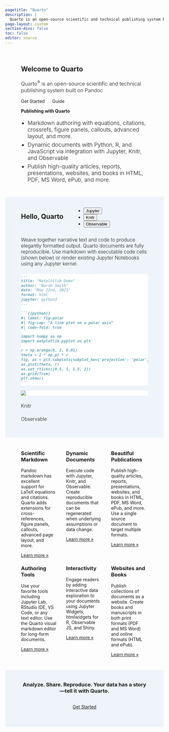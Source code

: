 ```yaml
---
pagetitle: "Quarto"
description: |
  Quarto is an open-source scientific and technical publishing system built on Pandoc
page-layout: custom
section-divs: false
toc: false
editor: source
---
```


::: {.hero-banner}
::: {.content-block .grid}
::: {.g-col-lg-6 .g-col-12}
# Welcome to Quarto

### Quarto^[®]{.trademark}^ is an open-source scientific and technical publishing system built on Pandoc


[Get Started](get-started.html){.btn .btn-success .btn-lg role="button"}
[Guide](docs/guide/){.btn .btn-info .btn-lg role="button"}
::: 

::: {.g-col-lg-6 .g-col-12}
#### Publishing with Quarto

- Markdown authoring with equations, citations, crossrefs, figure panels, callouts, advanced layout, and more.
- Dynamic documents with Python, R, and JavaScript via integration with [Jupyter](https://jupyter.org/), [Knitr](https://yihui.org/knitr/), and [Observable](https://github.com/observablehq/)
- Publish high-quality articles, reports, presentations, websites, and books in HTML, PDF, MS Word, ePub, and more.
:::
:::
:::


::: {.hello-quarto .alt-background}
::: {.content-block}

::: {.hello-quarto-banner}
# Hello, Quarto 
<ul class="nav nav-pills" id="hello-quarto-tab" role="tablist">
  <li class="nav-item" role="presentation">
    <button class="nav-link active" id="jupyter-tab" data-bs-toggle="pill" data-bs-target="#jupyter" type="button" role="tab" aria-controls="jupyter" aria-selected="true">Jupyter</button>
  </li>
  <li class="nav-item" role="presentation">
    <button class="nav-link" id="knitr-tab" data-bs-toggle="pill" data-bs-target="#knitr" type="button" role="tab" aria-controls="knitr" aria-selected="false">Knitr</button>
  </li>
  <li class="nav-item" role="presentation">
    <button class="nav-link" id="observable-tab" data-bs-toggle="pill" data-bs-target="#observable" type="button" role="tab" aria-controls="observable" aria-selected="false">Observable</button>
  </li>
</ul>
:::

<div class="tab-content" id="hello-quarto-tabcontent">

<div class="tab-pane fade show active" id="jupyter" role="tabpanel" aria-labelledby="jupyter-tab">

Weave together narrative text and code to produce elegantly formatted output. Quarto documents are fully reproducible. Use markdown with executable code cells (shown below) or render existing Jupyter Notebooks using any Jupyter kernel.

::: {.grid}
::: {.g-col-lg-6 .g-col-12}
````markdown
---
title: "Matplotlib Demo"
author: "Norah Smith"
date: "May 22nd, 2021"
format: html
jupyter: python3
---

```{{python}}
#| label: fig-polar
#| fig-cap: "A line plot on a polar axis"
#| code-fold: true

import numpy as np
import matplotlib.pyplot as plt

r = np.arange(0, 2, 0.01)
theta = 2 * np.pi * r
fig, ax = plt.subplots(subplot_kw={'projection': 'polar'})
ax.plot(theta, r)
ax.set_rticks([0.5, 1, 1.5, 2])
ax.grid(True)
plt.show()
```
````
:::

::: {.hello-output .g-col-lg-6 .g-col-12}

![](docs/getting-started/images/hello-quarto.png)

:::
:::

</div>

<div class="tab-pane fade" id="knitr" role="tabpanel" aria-labelledby="knitr-tab">

Knitr

</div>

<div class="tab-pane fade" id="observable" role="tabpanel" aria-labelledby="observable-tab">

Observable

</div>

</div>



::: {.grid}


:::
:::
:::


::: {.content-block}
::: {.features}
::: {.feature}
### Scientific Markdown
Pandoc markdown has excellent support for LaTeX equations and citations. Quarto adds extensions for cross-references, figure panels, callouts, advanced page layout, and more.

::: {.learn-more}
[Learn more »](docs/authoring/markdown-basics.qmd)
:::
:::

::: {.feature}
### Dynamic Documents
Execute code with Jupyter, Knitr, and Observable. Create reproducible documents that can be regenerated when underlying assumptions or data change.

::: {.learn-more}
[Learn more »](docs/computations/running-code.qmd)
:::
:::

::: {.feature}
### Beautiful Publications
Publish high-quality articles, reports, presentations, websites, and books in HTML, PDF, MS Word, ePub, and more. Use a single source document to target multiple formats.

::: {.learn-more}
[Learn more »](docs/output-formats/all-formats.qmd)
:::
:::

::: {.feature}
### Authoring Tools
Use your favorite tools including Jupyter Lab, RStudio IDE, VS Code, or any text editor. Use the Quarto visual markdown editor for long-form documents.

::: {.learn-more}
[Learn more »](docs/tools/jupyter-lab.qmd)
:::
:::

::: {.feature}
### Interactivity
Engage readers by adding interactive data exploration to your documents using Jupyter Widgets, htmlwidgets for R, Observable JS, and Shiny.

::: {.learn-more}
[Learn more »](docs/interactive/)
:::
:::

::: {.feature}
### Websites and Books
Publish collections of documents as a website. Create books and manuscripts in both print formats (PDF and MS Word) and online formats (HTML and ePub).

::: {.learn-more}
[Learn more »](docs/websites/)
:::
:::

:::
:::


::: {.get-started .alt-background}
::: {.content-block}

### Analyze. Share. Reproduce. Your data has a story---tell it with Quarto.

[Get Started](get-started.html){.btn .btn-success .btn-lg role="button"}

:::
:::



```{=html}
<style type="text/css">

.content-block {
  padding-top: 20px;
  padding-bottom: 10px;
  margin-left: 30px;
  margin-right: 30px;
}


@media(min-width: 900px) {
.content-block {
  margin-left: 50px;
  margin-right: 50px;
}
}

@media (min-width: 1200px) {
.content-block {
  max-width: 1100px;
  margin-left: auto;
  margin-right: auto;
}
}

.hero-banner {
   padding-bottom: 10px;
}

.hero-banner a {
  text-decoration: none;
}

.hero-banner h3 {
  font-weight: 300;
  margin-top: 1.3rem;
}

.hero-banner h4 {
  margin-top: 0;
}

.hero-banner a[role="button"] {
  margin-top: 25px;
  margin-right: 20px;
}

.hero-banner ul {
  padding-inline-start: 21px;
  font-weight: 300;
  font-size: 1.1rem;
}

.hero-banner ul li {
  padding-bottom: 0.4rem;
}


.alt-background {
  background-color: rgba(117,170,219, 0.1);
}

.hello-quarto {
  padding-bottom: 1rem;
}

@media (min-width: 600px) {
.hello-quarto-banner {
  display: inline-flex;
  align-content: center;
  justify-content: center;
}

.hello-quarto-banner h1 {
  margin-right: 40px;
}

.hello-quarto-banner ul {
 
}
}

.hello-quarto .tab-content {
  border: none;
  padding: 0;
  font-weight: 300;
}

.hello-quarto .tab-content p {
  font-size: 1.1em;
  margin-bottom: 1.5em;
}

.hello-quarto div.sourceCode {
  background-color: white;
  border: none;
}

.hello-quarto .hello-output {
  background-color: white;
}

.features {
  padding-bottom: 2em;
}

@media (min-width: 800px) { 
.features {
  display: flex;
  flex-direction: row;
  flex-wrap: wrap;
  margin: 0 0 0 -30px;
  width: calc(100% + 30px);
}
.feature {
  width: calc(33% - 30px);
  margin: 20px 0 0 30px;
}
}

.feature h3 {
  margin-top: 0;
}

.feature p:first-of-type {
  margin-bottom: 0.2rem;
}

.get-started {
   text-align: center;
   padding-bottom: 2rem;
}

.get-started h3 {
   margin-top: 1rem;
   margin-bottom: 2rem;
}

nav.page-navigation {
  display: none;
}



</style>
```
